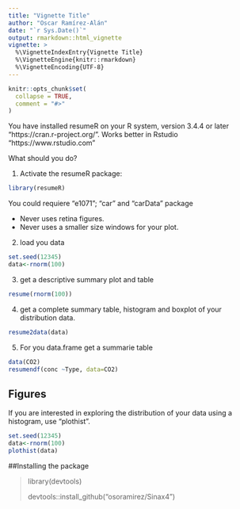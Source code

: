 ```yaml
---
title: "Vignette Title"
author: "Oscar Ramírez-Alán"
date: "`r Sys.Date()`"
output: rmarkdown::html_vignette
vignette: >
  %\VignetteIndexEntry{Vignette Title}
  %\VignetteEngine{knitr::rmarkdown}
  %\VignetteEncoding{UTF-8}
---
```



```r
knitr::opts_chunk$set(
  collapse = TRUE,
  comment = "#>"
)
```

You have installed resumeR on your R system, version 3.4.4 or later "https://cran.r-project.org/". Works better in Rstudio "https://www.rstudio.com"

What should you do?

1. Activate the resumeR package:

```r
library(resumeR)
```

You could requiere "e1071";  "car" and "carData" package

- Never uses retina figures.
- Never uses a smaller size windows for your plot.

2. load you data

```r
set.seed(12345)
data<-rnorm(100)
```

3. get a descriptive summary plot and table

```r
resume(rnorm(100))
```

4. get a complete summary table, histogram and boxplot of your distribution data.

```r
resume2data(data)
```


5. For you data.frame get a summarie table

```r
data(CO2)
resumendf(conc ~Type, data=CO2)
```


## Figures

If you are interested in exploring the distribution of your data using a histogram, use "plothist". 

```r
set.seed(12345)
data<-rnorm(100)
plothist(data)
```





##Installing the package

> 
library(devtools)
> 
devtools::install_github("osoramirez/Sinax4")

